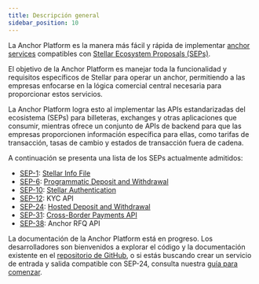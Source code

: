 ```yaml
---
title: Descripción general
sidebar_position: 10
---
```


La Anchor Platform es la manera más fácil y rápida de implementar [anchor services](/docs/learn/fundamentals/anchors) compatibles con [Stellar Ecosystem Proposals (SEPs)](https://github.com/stellar/stellar-protocol/tree/master/ecosystem).

El objetivo de la Anchor Platform es manejar toda la funcionalidad y requisitos específicos de Stellar para operar un anchor, permitiendo a las empresas enfocarse en la lógica comercial central necesaria para proporcionar estos servicios.

La Anchor Platform logra esto al implementar las APIs estandarizadas del ecosistema (SEPs) para billeteras, exchanges y otras aplicaciones que consumir, mientras ofrece un conjunto de APIs de backend para que las empresas proporcionen información específica para ellas, como tarifas de transacción, tasas de cambio y estados de transacción fuera de cadena.

A continuación se presenta una lista de los SEPs actualmente admitidos:

- [SEP-1][sep-1]: [Stellar Info File][sep1-ap]
- [SEP-6][sep-6]: [Programmatic Deposit and Withdrawal][sep6-ap]
- [SEP-10][sep-10]: [Stellar Authentication][sep10-ap]
- [SEP-12][sep-12]: KYC API
- [SEP-24][sep-24]: [Hosted Deposit and Withdrawal][sep24-ap]
- [SEP-31][sep-31]: [Cross-Border Payments API][sep31-ap]
- [SEP-38][sep-38]: Anchor RFQ API

La documentación de la Anchor Platform está en progreso. Los desarrolladores son bienvenidos a explorar el código y la documentación existente en el [repositorio de GitHub][anchor-platform-github], o si estás buscando crear un servicio de entrada y salida compatible con SEP-24, consulta nuestra [guía para comenzar][sep24-ap].

[sep-1]: https://github.com/stellar/stellar-protocol/blob/master/ecosystem/sep-0001.md
[sep-6]: https://github.com/stellar/stellar-protocol/blob/master/ecosystem/sep-0006.md
[sep-10]: https://github.com/stellar/stellar-protocol/blob/master/ecosystem/sep-0010.md
[sep-12]: https://github.com/stellar/stellar-protocol/blob/master/ecosystem/sep-0012.md
[sep-24]: https://github.com/stellar/stellar-protocol/blob/master/ecosystem/sep-0024.md
[sep-31]: https://github.com/stellar/stellar-protocol/blob/master/ecosystem/sep-0031.md
[sep-38]: https://github.com/stellar/stellar-protocol/blob/master/ecosystem/sep-0038.md
[anchor-platform-github]: https://github.com/stellar/java-stellar-anchor-sdk
[sep1-ap]: ./sep1/README.mdx
[sep6-ap]: ./sep6/README.mdx
[sep10-ap]: ./sep10/README.mdx
[sep24-ap]: ./sep24/README.mdx
[sep31-ap]: ./sep31/README.mdx
